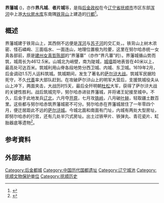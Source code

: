 '''界藩城''' ({{lang-mnc|ᠵᠠᡳᡶᡳᠶᠠᠨ|z=jaifiyan}})，亦作'''界凡城'''、'''者片城'''等，是指[[后金政权|后金政权]]在今[[辽宁省|辽宁省]][[抚顺市|抚顺市]]市区东部[[浑河|浑河]]中上游[[大伙房水库|大伙房水库]]东南隅[[铁背山|铁背山]]上建造的[[行都|行都]]<ref name="中国城市综合实力五十强丛书·抚顺市》编委会／编">{{cite book zh| language =zh-hans| author =中国城市综合实力五十强丛书·抚顺市》编委会／编| title =《中国城市综合实力五十强丛书·抚顺市》>第三章 综合实力>第十八节 旅游风光>界藩城与萨尔浒城| format =| url =http://book.xuexi365.com/ebook/detail_10397137.html| date =1994-03-01| publisher =中国城市出版社| location =北京| id =ISBN 750740641| pages =第128－129页| archive-date =2018-09-29| archive-url =https://web.archive.org/web/20180929114737/http://book.xuexi365.com/ebook/detail_10397137.html| dead-url =yes}}</ref>。

== 概述 ==
界藩城建于铁背山上，其西侧不远便是[[浑河|浑河]]与[[苏子河|苏子河]]的交汇处，{{or|{{cn-span|满语“界藩”正是两河交汇处之意|date=2021年2月}}|date=2021年2月}}。铁背山上树木浓密、怪石嶙峋、三面临水、一面连山，地理位置极为险要，这里在努尔哈赤统一女真各部前，原是[[建州女真|建州女真]][[哲陈部|哲陈部]]的“界藩寨”（亦作“界凡寨”的）。界藩城循山势而筑，城周长为4612.5米。山城北为峭壁，南为陡城，[[城墙|城墙]]距地表皆在40米以上，最高处可达百米。筑城利用山脊各段地势分西卫城、内城、东卫城。1619年2月，后金调动1.5万人运料筑城。筑城期间，发生了著名的[[萨尔浒大战|萨尔浒大战]]。筑城军民据险死守，不久[[代善|代善]]率大部队赶到。在攻破萨尔浒山上的明军大营后，支援筑城役夫从山上冲下，两面夹击，大战历时5天，最后全歼明朝[[杜松|杜松]]大军，获得了萨尔浒大战的关键性胜利。战后筑城完毕，努尔哈赤进驻界藩城，并将诸王妃接至城中。不久，后金于此地发兵[[辽北|辽北]]，六月夺[[开原|开原]]，七月攻[[铁岭|铁岭]]，八月破[[叶赫|叶赫]]，轻取疆土数百里。这些都与努尔哈赤筑界藩城密不可分。努尔哈赤在界藩城居住了一年零四个月，便迁居距此不远的[[萨尔浒城|萨尔浒城]]。今城北面和南面有门址，内城有两处大型房址，即努尔哈赤的行宫，还有几处半穴式房址。出土过铁甲片、铁弹丸、青花瓷片、缸胎器底等遗物<ref>{{cite web | language = zh-hans | publisher = 抚顺市元帅林文武管理中心网站>界藩城 | title = 界藩城 | url = http://www.fssysl.com/view.asp?cid=88 | author = 来源：抚顺市元帅林文武管理中心网站 | date = 2008-08-08 | accessdate = 2008-08-08 | archive-date = 2015-02-16 | archive-url = https://web.archive.org/web/20150216171754/http://www.fssysl.com/view.asp?cid=88 | dead-url = no }}</ref>。

== 参考資料 ==
{{Reflist}}

== 外部連結 ==
{{中国都城}}

{{DEFAULTSORT:Jièfānchéng}}
[[Category:后金都城|Category:后金都城]]
[[Category:中国历代国都遗址|Category:中国历代国都遗址]]
[[Category:辽宁城池|Category:辽宁城池]]
[[Category:抚顺文物保护单位|Category:抚顺文物保护单位]]
[[Category:抚顺历史|Category:抚顺历史]]